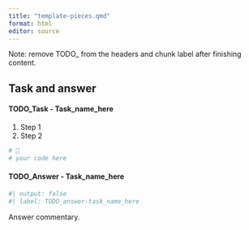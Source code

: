 ```yaml
---
title: "template-pieces.qmd"
format: html
editor: source
---
```


Note: remove TODO\_ from the headers and chunk label after finishing content.

## Task and answer

::: {.callout-note icon="false"}
#### TODO_Task - Task_name_here

1.  Step 1
2.  Step 2

```r
# 🏡
# your code here 
```
:::

::: {.callout-tip collapse="true"}
#### TODO_Answer - Task_name_here

```r
#| output: false
#| label: TODO_answer-task_name_here

```

Answer commentary.
:::
